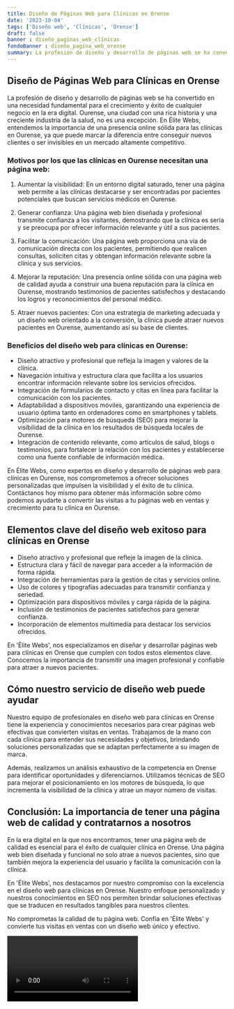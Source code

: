 ```yaml
---
title: Diseño de Páginas Web para Clínicas en Orense
date: '2023-10-04'
tags: ['Diseño web', 'Clínicas', 'Orense']
draft: false
banner : diseño_paginas_web_clínicas
fondoBanner : diseño_pagina_web_orense
summary: La profesión de diseño y desarrollo de páginas web se ha convertido en una necesidad fundamental para el crecimiento y éxito de cualquier negocio en la era digital. Ourense, una ciudad con una rica historia y una creciente industria de la salud, no es una excepción. En Élite Webs, entendemos la importancia de una presencia online sólida para las clínicas en Ourense, ya que puede marcar la diferencia entre conseguir nuevos clientes o ser invisibles en un mercado altamente competitivo.
---
```


## Diseño de Páginas Web para Clínicas en Orense

La profesión de diseño y desarrollo de páginas web se ha convertido en una necesidad fundamental para el crecimiento y éxito de cualquier negocio en la era digital. Ourense, una ciudad con una rica historia y una creciente industria de la salud, no es una excepción. En Élite Webs, entendemos la importancia de una presencia online sólida para las clínicas en Ourense, ya que puede marcar la diferencia entre conseguir nuevos clientes o ser invisibles en un mercado altamente competitivo.

### Motivos por los que las clínicas en Ourense necesitan una página web:

1. Aumentar la visibilidad: En un entorno digital saturado, tener una página web permite a las clínicas destacarse y ser encontradas por pacientes potenciales que buscan servicios médicos en Ourense.

2. Generar confianza: Una página web bien diseñada y profesional transmite confianza a los visitantes, demostrando que la clínica es seria y se preocupa por ofrecer información relevante y útil a sus pacientes.

3. Facilitar la comunicación: Una página web proporciona una vía de comunicación directa con los pacientes, permitiendo que realicen consultas, soliciten citas y obtengan información relevante sobre la clínica y sus servicios.

4. Mejorar la reputación: Una presencia online sólida con una página web de calidad ayuda a construir una buena reputación para la clínica en Ourense, mostrando testimonios de pacientes satisfechos y destacando los logros y reconocimientos del personal médico.

5. Atraer nuevos pacientes: Con una estrategia de marketing adecuada y un diseño web orientado a la conversión, la clínica puede atraer nuevos pacientes en Ourense, aumentando así su base de clientes.

### Beneficios del diseño web para clínicas en Ourense:

- Diseño atractivo y profesional que refleja la imagen y valores de la clínica.
- Navegación intuitiva y estructura clara que facilita a los usuarios encontrar información relevante sobre los servicios ofrecidos.
- Integración de formularios de contacto y citas en línea para facilitar la comunicación con los pacientes.
- Adaptabilidad a dispositivos móviles, garantizando una experiencia de usuario óptima tanto en ordenadores como en smartphones y tablets.
- Optimización para motores de búsqueda (SEO) para mejorar la visibilidad de la clínica en los resultados de búsqueda locales de Ourense.
- Integración de contenido relevante, como artículos de salud, blogs o testimonios, para fortalecer la relación con los pacientes y establecerse como una fuente confiable de información médica.

En Élite Webs, como expertos en diseño y desarrollo de páginas web para clínicas en Ourense, nos comprometemos a ofrecer soluciones personalizadas que impulsen la visibilidad y el éxito de tu clínica. Contáctanos hoy mismo para obtener más información sobre cómo podemos ayudarte a convertir las visitas a tu páginas web en ventas y crecimiento para tu clínica en Ourense.

<GifSeo />

<Cta />

## Elementos clave del diseño web exitoso para clínicas en Orense

- Diseño atractivo y profesional que refleje la imagen de la clínica.
- Estructura clara y fácil de navegar para acceder a la información de forma rápida.
- Integración de herramientas para la gestión de citas y servicios online.
- Uso de colores y tipografías adecuadas para transmitir confianza y seriedad.
- Optimización para dispositivos móviles y carga rápida de la página.
- Inclusión de testimonios de pacientes satisfechos para generar confianza.
- Incorporación de elementos multimedia para destacar los servicios ofrecidos.

En 'Élite Webs', nos especializamos en diseñar y desarrollar páginas web para clínicas en Orense que cumplen con todos estos elementos clave. Conocemos la importancia de transmitir una imagen profesional y confiable para atraer a nuevos pacientes.

## Cómo nuestro servicio de diseño web puede ayudar

Nuestro equipo de profesionales en diseño web para clínicas en Orense tiene la experiencia y conocimientos necesarios para crear páginas web efectivas que convierten visitas en ventas. Trabajamos de la mano con cada clínica para entender sus necesidades y objetivos, brindando soluciones personalizadas que se adaptan perfectamente a su imagen de marca.

Además, realizamos un análisis exhaustivo de la competencia en Orense para identificar oportunidades y diferenciarnos. Utilizamos técnicas de SEO para mejorar el posicionamiento en los motores de búsqueda, lo que incrementa la visibilidad de la clínica y atrae un mayor número de visitas.

## Conclusión: La importancia de tener una página web de calidad y contratarnos a nosotros

En la era digital en la que nos encontramos, tener una página web de calidad es esencial para el éxito de cualquier clínica en Orense. Una página web bien diseñada y funcional no solo atrae a nuevos pacientes, sino que también mejora la experiencia del usuario y facilita la comunicación con la clínica.

En 'Élite Webs', nos destacamos por nuestro compromiso con la excelencia en el diseño web para clínicas en Orense. Nuestro enfoque personalizado y nuestros conocimientos en SEO nos permiten brindar soluciones efectivas que se traducen en resultados tangibles para nuestros clientes.

No comprometas la calidad de tu página web. Confía en 'Élite Webs' y convierte tus visitas en ventas con un diseño web único y efectivo.

<Video />

<CtaBot job='Clínicas' city='Orense'/>

<Gmaps query='Orense+españa+maps' />